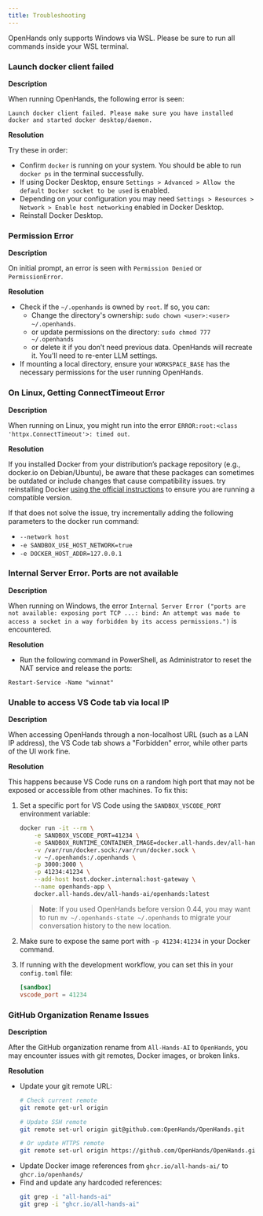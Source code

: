 ```yaml
---
title: Troubleshooting
---
```


<Tip>
OpenHands only supports Windows via WSL. Please be sure to run all commands inside your WSL terminal.
</Tip>

### Launch docker client failed

**Description**

When running OpenHands, the following error is seen:
```
Launch docker client failed. Please make sure you have installed docker and started docker desktop/daemon.
```

**Resolution**

Try these in order:
* Confirm `docker` is running on your system. You should be able to run `docker ps` in the terminal successfully.
* If using Docker Desktop, ensure `Settings > Advanced > Allow the default Docker socket to be used` is enabled.
* Depending on your configuration you may need `Settings > Resources > Network > Enable host networking` enabled in Docker Desktop.
* Reinstall Docker Desktop.

### Permission Error

**Description**

On initial prompt, an error is seen with `Permission Denied` or `PermissionError`.

**Resolution**

* Check if the `~/.openhands` is owned by `root`. If so, you can:
  * Change the directory's ownership: `sudo chown <user>:<user> ~/.openhands`.
  * or update permissions on the directory: `sudo chmod 777 ~/.openhands`
  * or delete it if you don’t need previous data. OpenHands will recreate it. You'll need to re-enter LLM settings.
* If mounting a local directory, ensure your `WORKSPACE_BASE` has the necessary permissions for the user running
  OpenHands.

### On Linux, Getting ConnectTimeout Error

**Description**

When running on Linux, you might run into the error `ERROR:root:<class 'httpx.ConnectTimeout'>: timed out`.

**Resolution**

If you installed Docker from your distribution’s package repository (e.g., docker.io on Debian/Ubuntu), be aware that
these packages can sometimes be outdated or include changes that cause compatibility issues. try reinstalling Docker
[using the official instructions](https://docs.docker.com/engine/install/) to ensure you are running a compatible version.

If that does not solve the issue, try incrementally adding the following parameters to the docker run command:
* `--network host`
* `-e SANDBOX_USE_HOST_NETWORK=true`
* `-e DOCKER_HOST_ADDR=127.0.0.1`

### Internal Server Error. Ports are not available

**Description**

When running on Windows, the error `Internal Server Error ("ports are not available: exposing port TCP
...: bind: An attempt was made to access a socket in a
way forbidden by its access permissions.")` is encountered.

**Resolution**

* Run the following command in PowerShell, as Administrator to reset the NAT service and release the ports:
```
Restart-Service -Name "winnat"
```

### Unable to access VS Code tab via local IP

**Description**

When accessing OpenHands through a non-localhost URL (such as a LAN IP address), the VS Code tab shows a "Forbidden"
error, while other parts of the UI work fine.

**Resolution**

This happens because VS Code runs on a random high port that may not be exposed or accessible from other machines.
To fix this:

1. Set a specific port for VS Code using the `SANDBOX_VSCODE_PORT` environment variable:
   ```bash
   docker run -it --rm \
       -e SANDBOX_VSCODE_PORT=41234 \
       -e SANDBOX_RUNTIME_CONTAINER_IMAGE=docker.all-hands.dev/all-hands-ai/runtime:latest \
       -v /var/run/docker.sock:/var/run/docker.sock \
       -v ~/.openhands:/.openhands \
       -p 3000:3000 \
       -p 41234:41234 \
       --add-host host.docker.internal:host-gateway \
       --name openhands-app \
       docker.all-hands.dev/all-hands-ai/openhands:latest
   ```

   > **Note**: If you used OpenHands before version 0.44, you may want to run `mv ~/.openhands-state ~/.openhands` to migrate your conversation history to the new location.

2. Make sure to expose the same port with `-p 41234:41234` in your Docker command.
3. If running with the development workflow, you can set this in your `config.toml` file:
   ```toml
   [sandbox]
   vscode_port = 41234
   ```

### GitHub Organization Rename Issues

**Description**

After the GitHub organization rename from `All-Hands-AI` to `OpenHands`, you may encounter issues with git remotes, Docker images, or broken links.

**Resolution**

* Update your git remote URL:
  ```bash
  # Check current remote
  git remote get-url origin
  
  # Update SSH remote
  git remote set-url origin git@github.com:OpenHands/OpenHands.git
  
  # Or update HTTPS remote
  git remote set-url origin https://github.com/OpenHands/OpenHands.git
  ```
* Update Docker image references from `ghcr.io/all-hands-ai/` to `ghcr.io/openhands/`
* Find and update any hardcoded references:
  ```bash
  git grep -i "all-hands-ai"
  git grep -i "ghcr.io/all-hands-ai"
  ```
